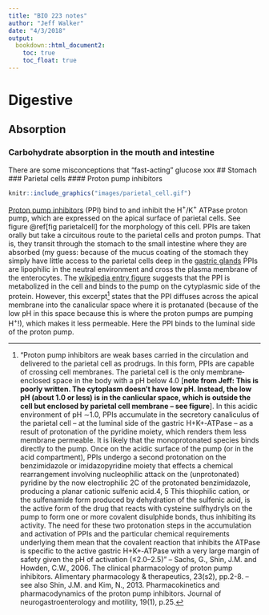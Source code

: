```yaml
---
title: "BIO 223 notes"
author: "Jeff Walker"
date: "4/3/2018"
output:
  bookdown::html_document2:
    toc: true
    toc_float: true
---
```

# Digestive
## Absorption
### Carbohydrate absorption in the mouth and intestine
There are some misconceptions that "fast-acting" glucose xxx
## Stomach
### Parietal cells
#### Proton pump inhibitors
```r
knitr::include_graphics("images/parietal_cell.gif")
```

[Proton pump inhibitors](https://en.wikipedia.org/wiki/Proton-pump_inhibitor) (PPI) bind to and inhibit the H$^+$/K$^+$ ATPase proton pump, which are expressed on the apical surface of parietal cells. See figure \@ref[fig parietalcell] for the morphology of this cell. PPIs are taken orally but take a circuitous route to the parietal cells and proton pumps. That is, they transit through the stomach to the small intestine where they are absorbed (my guess: because of the mucus coating of the stomach they simply have little access to the parietal cells deep in the [gastric glands](https://en.wikipedia.org/wiki/Gastric_glands) PPIs are lipophilic in the neutral environment and cross the plasma membrane of the enterocytes. The [wikipedia entry figure](https://en.wikipedia.org/wiki/Proton-pump_inhibitor#/media/File:Proton_pump_inhibitors_mechanism.svg) suggests that the PPI is metabolized in the cell and binds to the pump on the cytyplasmic side of the protein. However, this excerpt^["Proton pump inhibitors are weak bases carried in the circulation and delivered to the parietal cell as prodrugs. In this form, PPIs are capable of crossing cell membranes. The parietal cell is the only membrane‐enclosed space in the body with a pH below 4.0 [**note from Jeff: This is poorly written. The cytoplasm doesn't have low pH. Instead, the low pH (about 1.0 or less) is in the canlicular space, which is outside the cell but enclosed by parietal cell membrane -- see figure**]. In this acidic environment of pH ∼1.0, PPIs accumulate in the secretory canaliculus of the parietal cell – at the luminal side of the gastric H+K+‐ATPase – as a result of protonation of the pyridine moiety, which renders them less membrane permeable. It is likely that the monoprotonated species binds directly to the pump. Once on the acidic surface of the pump (or in the acid compartment), PPIs undergo a second protonation on the benzimidazole or imidazopyridine moiety that effects a chemical rearrangement involving nucleophilic attack on the (unprotonated) pyridine by the now electrophilic 2C of the protonated benzimidazole, producing a planar cationic sulfenic acid.4, 5 This thiophilic cation, or the sulfenamide form produced by dehydration of the sulfenic acid, is the active form of the drug that reacts with cysteine sulfhydryls on the pump to form one or more covalent disulphide bonds, thus inhibiting its activity. The need for these two protonation steps in the accumulation and activation of PPIs and the particular chemical requirements underlying them mean that the covalent reaction that inhibits the ATPase is specific to the active gastric H+K+‐ATPase with a very large margin of safety given the pH of activation (≤2.0–2.5)" -- Sachs, G., Shin, J.M. and Howden, C.W., 2006. The clinical pharmacology of proton pump inhibitors. Alimentary pharmacology & therapeutics, 23(s2), pp.2-8. -- see also Shin, J.M. and Kim, N., 2013. Pharmacokinetics and pharmacodynamics of the proton pump inhibitors. Journal of neurogastroenterology and motility, 19(1), p.25.] states that the PPI diffuses across the apical membrane into the canalicular space where it is protanated (because of the low pH in this space because this is where the proton pumps are pumping H$^+$!), which makes it less permeable. Here the PPI binds to the luminal side of the proton pump.
